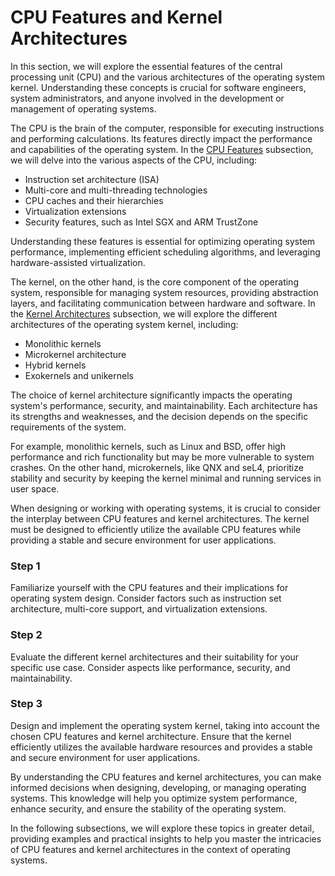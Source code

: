
# CPU Features and Kernel Architectures

In this section, we will explore the essential features of the central processing unit (CPU) and the various architectures of the operating system kernel. Understanding these concepts is crucial for software engineers, system administrators, and anyone involved in the development or management of operating systems.

The CPU is the brain of the computer, responsible for executing instructions and performing calculations. Its features directly impact the performance and capabilities of the operating system. In the [CPU Features](/cpu-features-and-kernel-architectures/cpu-features) subsection, we will delve into the various aspects of the CPU, including:

- Instruction set architecture (ISA)
- Multi-core and multi-threading technologies
- CPU caches and their hierarchies
- Virtualization extensions
- Security features, such as Intel SGX and ARM TrustZone

Understanding these features is essential for optimizing operating system performance, implementing efficient scheduling algorithms, and leveraging hardware-assisted virtualization.

The kernel, on the other hand, is the core component of the operating system, responsible for managing system resources, providing abstraction layers, and facilitating communication between hardware and software. In the [Kernel Architectures](/cpu-features-and-kernel-architectures/kernel-architectures) subsection, we will explore the different architectures of the operating system kernel, including:

- Monolithic kernels
- Microkernel architecture
- Hybrid kernels
- Exokernels and unikernels

<Callout type="info">
The choice of kernel architecture significantly impacts the operating system's performance, security, and maintainability. Each architecture has its strengths and weaknesses, and the decision depends on the specific requirements of the system.
</Callout>

For example, monolithic kernels, such as Linux and BSD, offer high performance and rich functionality but may be more vulnerable to system crashes. On the other hand, microkernels, like QNX and seL4, prioritize stability and security by keeping the kernel minimal and running services in user space.

When designing or working with operating systems, it is crucial to consider the interplay between CPU features and kernel architectures. The kernel must be designed to efficiently utilize the available CPU features while providing a stable and secure environment for user applications.

<Steps>

### Step 1
Familiarize yourself with the CPU features and their implications for operating system design. Consider factors such as instruction set architecture, multi-core support, and virtualization extensions.

### Step 2
Evaluate the different kernel architectures and their suitability for your specific use case. Consider aspects like performance, security, and maintainability.

### Step 3
Design and implement the operating system kernel, taking into account the chosen CPU features and kernel architecture. Ensure that the kernel efficiently utilizes the available hardware resources and provides a stable and secure environment for user applications.
</Steps>

By understanding the CPU features and kernel architectures, you can make informed decisions when designing, developing, or managing operating systems. This knowledge will help you optimize system performance, enhance security, and ensure the stability of the operating system.

In the following subsections, we will explore these topics in greater detail, providing examples and practical insights to help you master the intricacies of CPU features and kernel architectures in the context of operating systems.